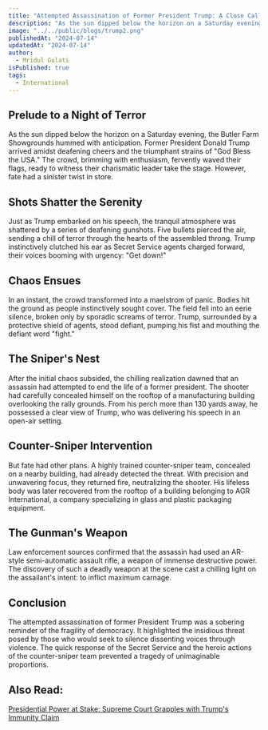 ```yaml
---
title: "Attempted Assassination of Former President Trump: A Close Call at Butler Rally"
description: "As the sun dipped below the horizon on a Saturday evening, the Butler Farm Showgrounds hummed with anticipation. Former President Donald Trump arrived amidst deafening cheers and the triumphant strains of "God Bless the USA." The crowd, brimming with enthusiasm, fervently waved their flags, ready to witness their charismatic leader take the stage. However, fate had a sinister twist in store."
image: "../../public/blogs/trump2.png"
publishedAt: "2024-07-14"
updatedAt: "2024-07-14"
author: 
  - Mridul Gulati
isPublished: true
tags: 
  - International
---
```


## Prelude to a Night of Terror

As the sun dipped below the horizon on a Saturday evening, the Butler Farm Showgrounds hummed with anticipation. Former President Donald Trump arrived amidst deafening cheers and the triumphant strains of "God Bless the USA." The crowd, brimming with enthusiasm, fervently waved their flags, ready to witness their charismatic leader take the stage. However, fate had a sinister twist in store.

## Shots Shatter the Serenity

Just as Trump embarked on his speech, the tranquil atmosphere was shattered by a series of deafening gunshots. Five bullets pierced the air, sending a chill of terror through the hearts of the assembled throng. Trump instinctively clutched his ear as Secret Service agents charged forward, their voices booming with urgency: "Get down!"

## Chaos Ensues

In an instant, the crowd transformed into a maelstrom of panic. Bodies hit the ground as people instinctively sought cover. The field fell into an eerie silence, broken only by sporadic screams of terror. Trump, surrounded by a protective shield of agents, stood defiant, pumping his fist and mouthing the defiant word "fight."

## The Sniper's Nest

After the initial chaos subsided, the chilling realization dawned that an assassin had attempted to end the life of a former president. The shooter had carefully concealed himself on the rooftop of a manufacturing building overlooking the rally grounds. From his perch more than 130 yards away, he possessed a clear view of Trump, who was delivering his speech in an open-air setting.

## Counter-Sniper Intervention

But fate had other plans. A highly trained counter-sniper team, concealed on a nearby building, had already detected the threat. With precision and unwavering focus, they returned fire, neutralizing the shooter. His lifeless body was later recovered from the rooftop of a building belonging to AGR International, a company specializing in glass and plastic packaging equipment.

## The Gunman's Weapon

Law enforcement sources confirmed that the assassin had used an AR-style semi-automatic assault rifle, a weapon of immense destructive power. The discovery of such a deadly weapon at the scene cast a chilling light on the assailant's intent: to inflict maximum carnage.

## Conclusion

The attempted assassination of former President Trump was a sobering reminder of the fragility of democracy. It highlighted the insidious threat posed by those who would seek to silence dissenting voices through violence. The quick response of the Secret Service and the heroic actions of the counter-sniper team prevented a tragedy of unimaginable proportions.

## Also Read: 

[Presidential Power at Stake: Supreme Court Grapples with Trump's Immunity Claim](https://onlinekhabri.com/blog/presidential-power-at-stake-trumps-immunity-grappled)